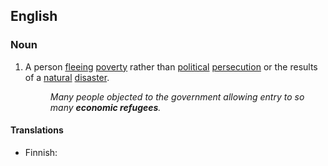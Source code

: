 ==English==

===Noun===
{{en-noun|head=[[economic]] [[refugee]]}}

# A person [[fleeing]] [[poverty]] rather than [[political]] [[persecution]] or the results of a [[natural]] [[disaster]].
#: ''Many people objected to the government allowing entry to so many '''economic refugees'''.''

====Translations====
{{trans-top|person fleeing poverty}}
* Finnish: {{t-|fi|talouspakolainen}}
{{trans-mid}}
{{trans-bottom}}
